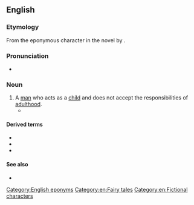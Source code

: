 ==English==

===Etymology===
From the eponymous character in the novel ''{{w|Peter Pan}}'' by {{w|J. M. Barrie}}.

===Pronunciation===
* {{rhymes|en|æn}}

===Noun===
{{en-noun|head=[[Peter]] Pan}}

# A [[man]] who acts as a [[child]] and does not accept the responsibilities of [[adulthood]].
#* {{quote-book|en|year=1962|author=Aldous Huxley|title=Island|passage="A '''Peter Pan''' if ever there was one. Hopeless at school. Incapable either of competing or co-operating."}}

====Derived terms====
* {{l|en|Peter Pan collar}}
* {{l|en|Peter Pan generation}}
* {{l|en|Peter Pan syndrome}}

====See also====
* {{l|en|John-a-dreams}}

[[Category:English eponyms]]
[[Category:en:Fairy tales]]
[[Category:en:Fictional characters]]
